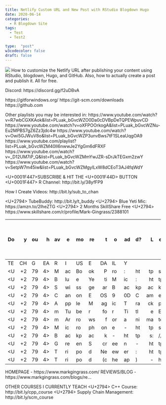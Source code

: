 ```yaml
---
title: Netlify Custom URL and New Post with RStudio Blogdown Hugo
date: 2020-06-14
categories:
  - R Blogdown Site
tags:
  - Test
  - Test2

type:  "post"
w3codecolor: false
draft: false
---
```


<img src="https://www.cradletograver.com/auto-posts/images/Who-am-I-Why-do-I-teach-R.mp4.jpg">
How to customize the Netlify URL after publishing your content using RStudio, blogdown, Hugo, and GitHub. Also, how to actually create a post and publish it. All for free.

Discord: https://discord.gg/f2uDBvA

https://gitforwindows.org/
https://git-scm.com/downloads
https://github.com

Other playlists you may be interested in:
https://www.youtube.com/watch?v=R7wbCGXKAok&list=PLuak_bGvcWZO0Da0cDVBpDeTQPEWpuvCD
https://www.youtube.com/watch?v=oXFPOOrkogA&list=PLuak_bGvcWZNu-Eu2MPBS7gZ6Zz3jdc4w
https://www.youtube.com/watch?v=Owi5GJWuV8o&list=PLuak_bGvcWZP3unvBws7tF1SLeaUqgOA9
https://www.youtube.com/playlist?list=PLuak_bGvcWZM40II6nwwJe2YgGm6dFRXF
https://www.youtube.com/watch?v=_D12UM7iP_Q&list=PLuak_bGvcWZMmYwJZR-sDrJkTEGxm2zwY
https://www.youtube.com/watch?v=SetpW7m45iw&list=PLuak_bGvcWZMgylLxW8dCEoT3AJ4fqWdY

<U+0001F447>SUBSCRIBE & HIT THE <U+0001F44D> BUTTON <U+0001F447>
R Channel: http://bit.ly/38yfFP9

How I Create Videos: http://bit.ly/sub_to_chan

<U+2794> TubeBuddy: http://bit.ly/t_buddy
<U+2794> Blue Yeti Mic: https://amzn.to/2IheZTG
<U+2794> 2 Months SkillShare Free <U+2794>  https://www.skillshare.com/r/profile/Mark-Gingrass/2388101

Do you have more to add? Let me know how you liked the video or if I need anything corrected in the comments below.
- - - - - - - - - - - - - - - - - - - - - - - - - - - - - - - - -
TECH GEAR I USE DAILY
<U+2794> MacBook Pro: https://amzn.to/2XxeBsG
<U+2794> Blue Yeti Mic: https://amzn.to/2IheZTG
<U+2794> Swissgear Backpack: https://youtu.be/VTTnRMyFkB8
<U+2794> Canon EOS 90D Camera: https://amzn.to/2u0o52K
<U+2794> Apple Magic Trackpad 2: https://amzn.to/31XDugG
<U+2794> mTuber for Title Effects : https://motionvfx.sjv.io/3M3KM
<U+2794> mArrows for animated arrows: https://motionvfx.sjv.io/9B3oe
<U+2794> Microphone - https://amzn.to/2LYfJkr
<U+2794> Backpack - https://amzn.to/2Ep4uez
<U+2794> Green Screen - https://amzn.to/2JVzMgP
<U+2794> Tripod Neewer: https://amzn.to/2uF275X
<U+2794> Tripod (cheap) - https://amzn.to/2Eo2wv4

HOMEPAGE - https://www.markgingrass.com/
REVIEWS/BLOG - https://www.markgingrass.com/blogs/re...

OTHER COURSES I CURRENTLY TEACH
<U+2794> C++ Course: http://bit.ly/cpp_course
<U+2794> Supply Chain Management:  http://bit.ly/scm_course
